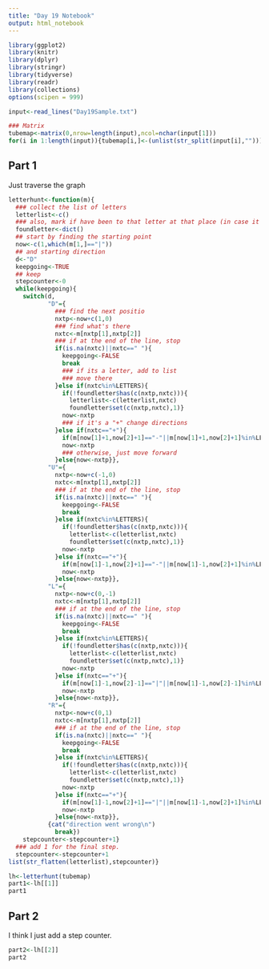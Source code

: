```yaml
---
title: "Day 19 Notebook"
output: html_notebook
---
```


```r
library(ggplot2)
library(knitr)
library(dplyr)
library(stringr)
library(tidyverse)
library(readr)
library(collections)
options(scipen = 999)
```

```r
input<-read_lines("Day19Sample.txt")

```

```r
### Matrix
tubemap<-matrix(0,nrow=length(input),ncol=nchar(input[1]))
for(i in 1:length(input)){tubemap[i,]<-(unlist(str_split(input[i],"")))}

```

## Part 1
Just traverse the graph

```r
letterhunt<-function(m){
  ### collect the list of letters
  letterlist<-c()
  ### also, mark if have been to that letter at that place (in case it's on a cross point)
  foundletter<-dict()
  ## start by finding the starting point
  now<-c(1,which(m[1,]=="|"))
  ## and starting direction
  d<-"D"
  keepgoing<-TRUE
  ## keep 
  stepcounter<-0
  while(keepgoing){
    switch(d,
           "D"={
             ### find the next positio
             nxtp<-now+c(1,0)
             ### find what's there
             nxtc<-m[nxtp[1],nxtp[2]]
             ### if at the end of the line, stop
             if(is.na(nxtc)||nxtc==" "){
               keepgoing<-FALSE
               break
               ### if its a letter, add to list
               ### move there
             }else if(nxtc%in%LETTERS){
               if(!foundletter$has(c(nxtp,nxtc))){
                 letterlist<-c(letterlist,nxtc)
                 foundletter$set(c(nxtp,nxtc),1)}
               now<-nxtp
               ### if it's a "+" change directions
             }else if(nxtc=="+"){
               if(m[now[1]+1,now[2]+1]=="-"||m[now[1]+1,now[2]+1]%in%LETTERS){d<-"R"}else{d<-"L"}
               now<-nxtp
               ### otherwise, just move forward
             }else{now<-nxtp}},
           "U"={
             nxtp<-now+c(-1,0)
             nxtc<-m[nxtp[1],nxtp[2]]
             ### if at the end of the line, stop
             if(is.na(nxtc)||nxtc==" "){
               keepgoing<-FALSE
               break
             }else if(nxtc%in%LETTERS){
               if(!foundletter$has(c(nxtp,nxtc))){
                 letterlist<-c(letterlist,nxtc)
                 foundletter$set(c(nxtp,nxtc),1)}
               now<-nxtp
             }else if(nxtc=="+"){
               if(m[now[1]-1,now[2]+1]=="-"||m[now[1]-1,now[2]+1]%in%LETTERS){d<-"R"}else{d<-"L"}
               now<-nxtp
             }else{now<-nxtp}},
           "L"={
             nxtp<-now+c(0,-1)
             nxtc<-m[nxtp[1],nxtp[2]]
             ### if at the end of the line, stop
             if(is.na(nxtc)||nxtc==" "){
               keepgoing<-FALSE
               break
             }else if(nxtc%in%LETTERS){
               if(!foundletter$has(c(nxtp,nxtc))){
                 letterlist<-c(letterlist,nxtc)
                 foundletter$set(c(nxtp,nxtc),1)}
               now<-nxtp
             }else if(nxtc=="+"){
               if(m[now[1]-1,now[2]-1]=="|"||m[now[1]-1,now[2]-1]%in%LETTERS){d<-"U"}else{d<-"D"}
               now<-nxtp
             }else{now<-nxtp}},
           "R"={
             nxtp<-now+c(0,1)
             nxtc<-m[nxtp[1],nxtp[2]]
             ### if at the end of the line, stop
             if(is.na(nxtc)||nxtc==" "){
               keepgoing<-FALSE
               break
             }else if(nxtc%in%LETTERS){
               if(!foundletter$has(c(nxtp,nxtc))){
                 letterlist<-c(letterlist,nxtc)
                 foundletter$set(c(nxtp,nxtc),1)}
               now<-nxtp
             }else if(nxtc=="+"){
               if(m[now[1]-1,now[2]+1]=="|"||m[now[1]-1,now[2]+1]%in%LETTERS){d<-"U"}else{d<-"D"}
               now<-nxtp
             }else{now<-nxtp}},
           {cat("direction went wrong\n")
             break})
    stepcounter<-stepcounter+1}
  ### add 1 for the final step.
  stepcounter<-stepcounter+1
list(str_flatten(letterlist),stepcounter)}
```


```r
lh<-letterhunt(tubemap)
part1<-lh[[1]]
part1
```



## Part 2
I think I just add a step counter.

```r
part2<-lh[[2]]
part2
```


